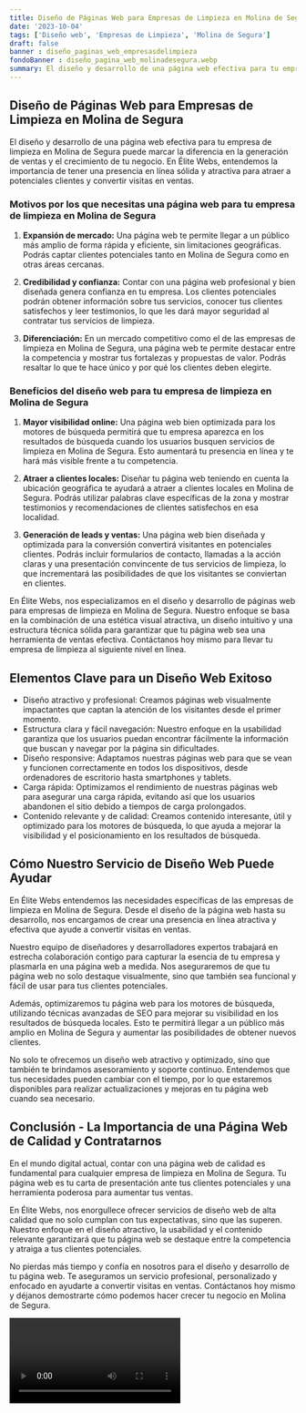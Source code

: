 ```yaml
---
title: Diseño de Páginas Web para Empresas de Limpieza en Molina de Segura
date: '2023-10-04'
tags: ['Diseño web', 'Empresas de Limpieza', 'Molina de Segura']
draft: false
banner : diseño_paginas_web_empresasdelimpieza
fondoBanner : diseño_pagina_web_molinadesegura.webp
summary: El diseño y desarrollo de una página web efectiva para tu empresa de limpieza en Molina de Segura puede marcar la diferencia en la generación de ventas y el crecimiento de tu negocio. En Élite Webs, entendemos la importancia de tener una presencia en línea sólida y atractiva para atraer a potenciales clientes y convertir visitas en ventas.
---
```


## **Diseño de Páginas Web para Empresas de Limpieza en Molina de Segura** 

El diseño y desarrollo de una página web efectiva para tu empresa de limpieza en Molina de Segura puede marcar la diferencia en la generación de ventas y el crecimiento de tu negocio. En Élite Webs, entendemos la importancia de tener una presencia en línea sólida y atractiva para atraer a potenciales clientes y convertir visitas en ventas.

### **Motivos por los que necesitas una página web para tu empresa de limpieza en Molina de Segura**

1. **Expansión de mercado:** Una página web te permite llegar a un público más amplio de forma rápida y eficiente, sin limitaciones geográficas. Podrás captar clientes potenciales tanto en Molina de Segura como en otras áreas cercanas.

2. **Credibilidad y confianza:** Contar con una página web profesional y bien diseñada genera confianza en tu empresa. Los clientes potenciales podrán obtener información sobre tus servicios, conocer tus clientes satisfechos y leer testimonios, lo que les dará mayor seguridad al contratar tus servicios de limpieza.

3. **Diferenciación:** En un mercado competitivo como el de las empresas de limpieza en Molina de Segura, una página web te permite destacar entre la competencia y mostrar tus fortalezas y propuestas de valor. Podrás resaltar lo que te hace único y por qué los clientes deben elegirte.

### **Beneficios del diseño web para tu empresa de limpieza en Molina de Segura**

1. **Mayor visibilidad online:** Una página web bien optimizada para los motores de búsqueda permitirá que tu empresa aparezca en los resultados de búsqueda cuando los usuarios busquen servicios de limpieza en Molina de Segura. Esto aumentará tu presencia en línea y te hará más visible frente a tu competencia.

2. **Atraer a clientes locales:** Diseñar tu página web teniendo en cuenta la ubicación geográfica te ayudará a atraer a clientes locales en Molina de Segura. Podrás utilizar palabras clave específicas de la zona y mostrar testimonios y recomendaciones de clientes satisfechos en esa localidad.

3. **Generación de leads y ventas:** Una página web bien diseñada y optimizada para la conversión convertirá visitantes en potenciales clientes. Podrás incluir formularios de contacto, llamadas a la acción claras y una presentación convincente de tus servicios de limpieza, lo que incrementará las posibilidades de que los visitantes se conviertan en clientes.

En Élite Webs, nos especializamos en el diseño y desarrollo de páginas web para empresas de limpieza en Molina de Segura. Nuestro enfoque se basa en la combinación de una estética visual atractiva, un diseño intuitivo y una estructura técnica sólida para garantizar que tu página web sea una herramienta de ventas efectiva. Contáctanos hoy mismo para llevar tu empresa de limpieza al siguiente nivel en línea.

<GifSeo />

<Cta />

## Elementos Clave para un Diseño Web Exitoso

- Diseño atractivo y profesional: Creamos páginas web visualmente impactantes que captan la atención de los visitantes desde el primer momento.
- Estructura clara y fácil navegación: Nuestro enfoque en la usabilidad garantiza que los usuarios puedan encontrar fácilmente la información que buscan y navegar por la página sin dificultades.
- Diseño responsive: Adaptamos nuestras páginas web para que se vean y funcionen correctamente en todos los dispositivos, desde ordenadores de escritorio hasta smartphones y tablets.
- Carga rápida: Optimizamos el rendimiento de nuestras páginas web para asegurar una carga rápida, evitando así que los usuarios abandonen el sitio debido a tiempos de carga prolongados.
- Contenido relevante y de calidad: Creamos contenido interesante, útil y optimizado para los motores de búsqueda, lo que ayuda a mejorar la visibilidad y el posicionamiento en los resultados de búsqueda.

## Cómo Nuestro Servicio de Diseño Web Puede Ayudar

En Élite Webs entendemos las necesidades específicas de las empresas de limpieza en Molina de Segura. Desde el diseño de la página web hasta su desarrollo, nos encargamos de crear una presencia en línea atractiva y efectiva que ayude a convertir visitas en ventas.

Nuestro equipo de diseñadores y desarrolladores expertos trabajará en estrecha colaboración contigo para capturar la esencia de tu empresa y plasmarla en una página web a medida. Nos aseguraremos de que tu página web no solo destaque visualmente, sino que también sea funcional y fácil de usar para tus clientes potenciales.

Además, optimizaremos tu página web para los motores de búsqueda, utilizando técnicas avanzadas de SEO para mejorar su visibilidad en los resultados de búsqueda locales. Esto te permitirá llegar a un público más amplio en Molina de Segura y aumentar las posibilidades de obtener nuevos clientes.

No solo te ofrecemos un diseño web atractivo y optimizado, sino que también te brindamos asesoramiento y soporte continuo. Entendemos que tus necesidades pueden cambiar con el tiempo, por lo que estaremos disponibles para realizar actualizaciones y mejoras en tu página web cuando sea necesario.

## Conclusión - La Importancia de una Página Web de Calidad y Contratarnos

En el mundo digital actual, contar con una página web de calidad es fundamental para cualquier empresa de limpieza en Molina de Segura. Tu página web es tu carta de presentación ante tus clientes potenciales y una herramienta poderosa para aumentar tus ventas.

En Élite Webs, nos enorgullece ofrecer servicios de diseño web de alta calidad que no solo cumplan con tus expectativas, sino que las superen. Nuestro enfoque en el diseño atractivo, la usabilidad y el contenido relevante garantizará que tu página web se destaque entre la competencia y atraiga a tus clientes potenciales.

No pierdas más tiempo y confía en nosotros para el diseño y desarrollo de tu página web. Te aseguramos un servicio profesional, personalizado y enfocado en ayudarte a convertir visitas en ventas. Contáctanos hoy mismo y déjanos demostrarte cómo podemos hacer crecer tu negocio en Molina de Segura.

<Video />

<CtaBot job='Empresas de Limpieza' city='Molina de Segura'/>

<Gmaps query='Molina de Segura+españa+maps' />